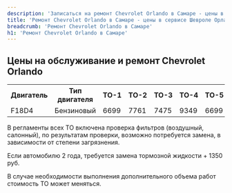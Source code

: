 ```yaml
---
description: 'Записаться на ремонт Chevrolet Orlando в Самаре - цены в официальном сервисе Шевроле Орландо'
title: 'Ремонт Chevrolet Orlando в Самаре - цены в сервисе Шевроле Орландо'
breadcrumb: 'Ремонт Chevrolet Orlando в Самаре'
h1: 'Ремонт Chevrolet Orlando в Самаре'
---
```

<h2>Цены на обслуживание и ремонт Chevrolet Orlando</h2>
<table>
<tbody>
<tr>
	<th>
		 Двигатель
	</th>
	<th>
		 Тип двигателя
	</th>
	<th>
		 ТО-1
	</th>
	<th>
		 ТО-2
	</th>
	<th>
		 ТО-3
	</th>
	<th>
		 ТО-4
	</th>
	<th>
		 ТО-5
	</th>
	<th>
		 ТО-6
	</th>
	<th>
		 ТО-7
	</th>
	<th>
		 ТО-8
	</th>
	<th>
		 ТО-9
	</th>
</tr>
<tr>
	<td>
		 F18D4
	</td>
	<td>
		 Бензиновый
	</td>
	<td>
		 6699
	</td>
	<td>
		 7761
	</td>
	<td>
		 7475
	</td>
	<td>
		 9349
	</td>
	<td>
		 6699
	</td>
	<td>
		 8537
	</td>
	<td>
		 6699
	</td>
	<td>
		 9349
	</td>
	<td>
		 6699
	</td>
</tr>
</tbody>
</table>
<p>
	 В регламенты всех ТО включена проверка фильтров (воздушный, салонный), по результатам проверки, возможно потребуется замена, в зависимости от степени загрязнения.
</p>
<p>
	 Если автомобилю 2 года, требуется замена тормозной жидкости + 1350 руб.
</p>
<p>
	 В случае необходимости выполнения дополнительного объема работ стоимость ТО может меняться.
</p>